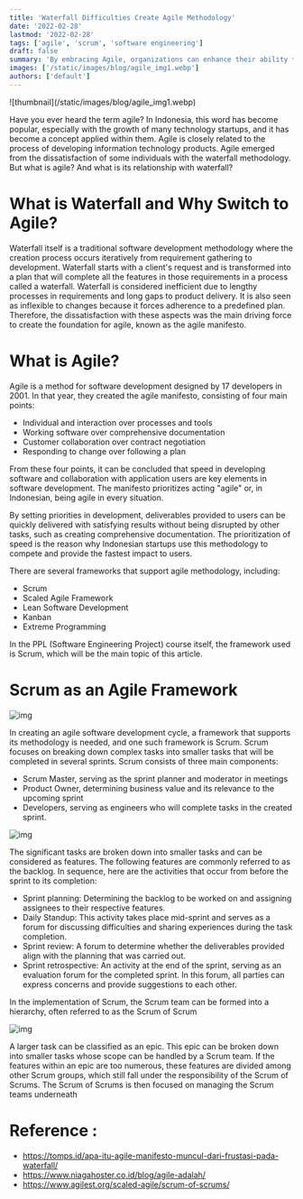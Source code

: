 ```yaml
---
title: 'Waterfall Difficulties Create Agile Methodology'
date: '2022-02-28'
lastmod: '2022-02-28'
tags: ['agile', 'scrum', 'software engineering']
draft: false
summary: 'By embracing Agile, organizations can enhance their ability to adapt to evolving market demands, improve collaboration among team members, and ultimately deliver higher-quality products and services to customers'
images: ['/static/images/blog/agile_img1.webp']
authors: ['default']
---
```


<div className={'flex items-center justify-center'}>
  ![thumbnail](/static/images/blog/agile_img1.webp)
</div>

Have you ever heard the term agile? In Indonesia, this word has become popular, especially with the growth of many technology startups, and it has become a concept applied within them. Agile is closely related to the process of developing information technology products. Agile emerged from the dissatisfaction of some individuals with the waterfall methodology. But what is agile? And what is its relationship with waterfall?

# What is Waterfall and Why Switch to Agile?

Waterfall itself is a traditional software development methodology where the creation process occurs iteratively from requirement gathering to development. Waterfall starts with a client's request and is transformed into a plan that will complete all the features in those requirements in a process called a waterfall. Waterfall is considered inefficient due to lengthy processes in requirements and long gaps to product delivery. It is also seen as inflexible to changes because it forces adherence to a predefined plan. Therefore, the dissatisfaction with these aspects was the main driving force to create the foundation for agile, known as the agile manifesto.

# What is Agile?

Agile is a method for software development designed by 17 developers in 2001. In that year, they created the agile manifesto, consisting of four main points:

- Individual and interaction over processes and tools
- Working software over comprehensive documentation
- Customer collaboration over contract negotiation
- Responding to change over following a plan

From these four points, it can be concluded that speed in developing software and collaboration with application users are key elements in software development. The manifesto prioritizes acting "agile" or, in Indonesian, being agile in every situation.

By setting priorities in development, deliverables provided to users can be quickly delivered with satisfying results without being disrupted by other tasks, such as creating comprehensive documentation. The prioritization of speed is the reason why Indonesian startups use this methodology to compete and provide the fastest impact to users.

There are several frameworks that support agile methodology, including:

- Scrum
- Scaled Agile Framework
- Lean Software Development
- Kanban
- Extreme Programming

In the PPL (Software Engineering Project) course itself, the framework used is Scrum, which will be the main topic of this article.

# Scrum as an Agile Framework

![img](/static/images/blog/agile_img2.webp)

In creating an agile software development cycle, a framework that supports its methodology is needed, and one such framework is Scrum. Scrum focuses on breaking down complex tasks into smaller tasks that will be completed in several sprints. Scrum consists of three main components:

- Scrum Master, serving as the sprint planner and moderator in meetings
- Product Owner, determining business value and its relevance to the upcoming sprint
- Developers, serving as engineers who will complete tasks in the created sprint.

![img](/static/images/blog/agile_img3.jpeg)

The significant tasks are broken down into smaller tasks and can be considered as features. The following features are commonly referred to as the backlog. In sequence, here are the activities that occur from before the sprint to its completion:

- Sprint planning: Determining the backlog to be worked on and assigning assignees to their respective features.
- Daily Standup: This activity takes place mid-sprint and serves as a forum for discussing difficulties and sharing experiences during the task completion.
- Sprint review: A forum to determine whether the deliverables provided align with the planning that was carried out.
- Sprint retrospective: An activity at the end of the sprint, serving as an evaluation forum for the completed sprint. In this forum, all parties can express concerns and provide suggestions to each other.

In the implementation of Scrum, the Scrum team can be formed into a hierarchy, often referred to as the Scrum of Scrum

![img](/static/images/blog/agile_img4.jpeg)

A larger task can be classified as an epic. This epic can be broken down into smaller tasks whose scope can be handled by a Scrum team. If the features within an epic are too numerous, these features are divided among other Scrum groups, which still fall under the responsibility of the Scrum of Scrums. The Scrum of Scrums is then focused on managing the Scrum teams underneath

# Reference :

- https://tomps.id/apa-itu-agile-manifesto-muncul-dari-frustasi-pada-waterfall/
- https://www.niagahoster.co.id/blog/agile-adalah/
- https://www.agilest.org/scaled-agile/scrum-of-scrums/
